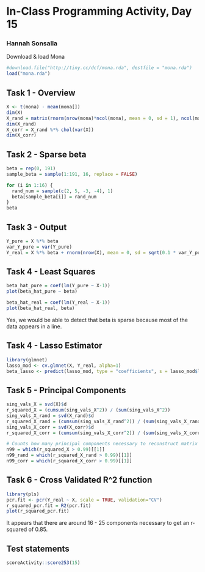 # In-Class Programming Activity, Day 15

### Hannah Sonsalla
Download & load Mona
```r
#download.file("http://tiny.cc/dcf/mona.rda", destfile = "mona.rda")
load("mona.rda")
```

## Task 1 - Overview
```r
X <- t(mona) - mean(mona[])
dim(X)
X_rand = matrix(rnorm(nrow(mona)*ncol(mona), mean = 0, sd = 1), ncol(mona), nrow(mona))
dim(X_rand)
X_corr = X_rand %*% chol(var(X))
dim(X_corr)
```

## Task 2 - Sparse beta
```r
beta = rep(0, 191)
sample_beta = sample(1:191, 16, replace = FALSE)

for (i in 1:16) {
  rand_num = sample(c(2, 5, -3, -4), 1)
  beta[sample_beta[i]] = rand_num
}
beta
```

## Task 3 - Output
```r
Y_pure = X %*% beta
var_Y_pure = var(Y_pure)
Y_real = X %*% beta + rnorm(nrow(X), mean = 0, sd = sqrt(0.1 * var_Y_pure))
```

## Task 4 - Least Squares
```r
beta_hat_pure = coef(lm(Y_pure ~ X-1))
plot(beta_hat_pure ~ beta)
```

```r
beta_hat_real = coef(lm(Y_real ~ X-1))
plot(beta_hat_real, beta)
```

Yes, we would be able to detect that beta is sparse because most of the data appears in a line.

## Task 4 - Lasso Estimator
```r
library(glmnet)
lasso_mod <- cv.glmnet(X, Y_real, alpha=1)
beta_lasso <- predict(lasso_mod, type = "coefficients", s = lasso_mod$lambda.min)
```

## Task 5 - Principal Components
```r
sing_vals_X = svd(X)$d
r_squared_X = (cumsum(sing_vals_X^2)) / (sum(sing_vals_X^2)) 
sing_vals_X_rand = svd(X_rand)$d
r_squared_X_rand = (cumsum(sing_vals_X_rand^2)) / (sum(sing_vals_X_rand^2)) 
sing_vals_X_corr = svd(X_corr)$d
r_squared_X_corr = (cumsum(sing_vals_X_corr^2)) / (sum(sing_vals_X_corr^2)) 

# Counts how many principal components necessary to reconstruct matrix with R^2 of 0.99%.
n99 = which(r_squared_X > 0.99)[[1]]
n99_rand = which(r_squared_X_rand > 0.99)[[1]]
n99_corr = which(r_squared_X_corr > 0.99)[[1]]

```


## Task 6 - Cross Validated R^2 function
```r
library(pls)
pcr.fit <- pcr(Y_real ~ X, scale = TRUE, validation="CV") 
r_squared_pcr.fit = R2(pcr.fit)
plot(r_squared_pcr.fit)
```

It appears that there are around 16 - 25 components necessary to get an r-squared of 0.85.


## Test statements

```r
scoreActivity::score253(15)
```